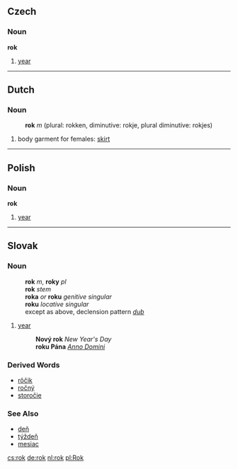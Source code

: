 == Czech ==
===Noun===
'''rok'''
#[[year]]

----

== Dutch ==
=== Noun ===
:'''rok''' ''m'' (plural: rokken, diminutive: rokje, plural diminutive: rokjes)
#body garment for females: [[skirt]]

----
== Polish ==
===Noun===
'''rok'''
#[[year]]

----

== Slovak ==
=== Noun ===
:'''rok''' ''m'', '''roky''' ''pl''
:'''rok''' ''stem''
:'''roka''' ''or'' '''roku''' ''genitive singular''
:'''roku''' ''locative singular''
:except as above, declension pattern ''[[Slovak declension pattern dub|dub]]''
# [[year]]
#: '''Nový rok''' ''New Year's Day''
#: '''roku Pána''' ''[[Anno Domini]]''

=== Derived Words ===
* [[rôčik]]
* [[ročný]]
* [[storočie]]
=== See Also ===
* [[deň]]
* [[týždeň]]
* [[mesiac#Slovak|mesiac]]

[[cs:rok]]
[[de:rok]]
[[nl:rok]]
[[pl:Rok]]